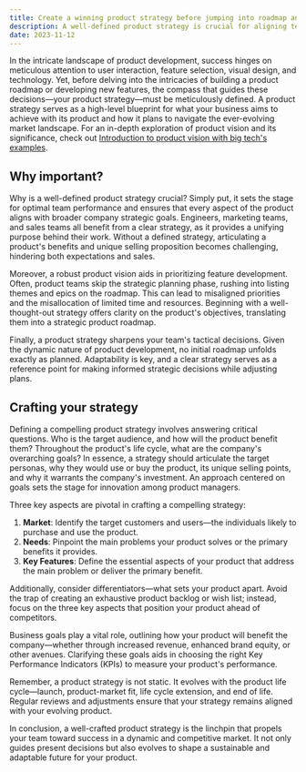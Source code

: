 ```yaml
---
title: Create a winning product strategy before jumping into roadmap and backlog
description: A well-defined product strategy is crucial for aligning team efforts, prioritizing features, and making informed decisions. It involves understanding target markets, addressing key needs, and defining essential features to stay competitive.
date: 2023-11-12
---
```


In the intricate landscape of product development, success hinges on meticulous attention to user interaction, feature selection, visual design, and technology. Yet, before delving into the intricacies of building a product roadmap or developing new features, the compass that guides these decisions—your product strategy—must be meticulously defined. A product strategy serves as a high-level blueprint for what your business aims to achieve with its product and how it plans to navigate the ever-evolving market landscape. For an in-depth exploration of product vision and its significance, check out [Introduction to product vision with big tech's examples](/posts/introduction-to-product-vision-with-big-techs-examples).

## Why important?

Why is a well-defined product strategy crucial? Simply put, it sets the stage for optimal team performance and ensures that every aspect of the product aligns with broader company strategic goals. Engineers, marketing teams, and sales teams all benefit from a clear strategy, as it provides a unifying purpose behind their work. Without a defined strategy, articulating a product's benefits and unique selling proposition becomes challenging, hindering both expectations and sales.

Moreover, a robust product vision aids in prioritizing feature development. Often, product teams skip the strategic planning phase, rushing into listing themes and epics on the roadmap. This can lead to misaligned priorities and the misallocation of limited time and resources. Beginning with a well-thought-out strategy offers clarity on the product's objectives, translating them into a strategic product roadmap.

Finally, a product strategy sharpens your team's tactical decisions. Given the dynamic nature of product development, no initial roadmap unfolds exactly as planned. Adaptability is key, and a clear strategy serves as a reference point for making informed strategic decisions while adjusting plans.

## Crafting your strategy

Defining a compelling product strategy involves answering critical questions. Who is the target audience, and how will the product benefit them? Throughout the product's life cycle, what are the company's overarching goals? In essence, a strategy should articulate the target personas, why they would use or buy the product, its unique selling points, and why it warrants the company's investment. An approach centered on goals sets the stage for innovation among product managers.

Three key aspects are pivotal in crafting a compelling strategy:

1. **Market**: Identify the target customers and users—the individuals likely to purchase and use the product.
2. **Needs**: Pinpoint the main problems your product solves or the primary benefits it provides.
3. **Key Features**: Define the essential aspects of your product that address the main problem or deliver the primary benefit.

Additionally, consider differentiators—what sets your product apart. Avoid the trap of creating an exhaustive product backlog or wish list; instead, focus on the three key aspects that position your product ahead of competitors.

Business goals play a vital role, outlining how your product will benefit the company—whether through increased revenue, enhanced brand equity, or other avenues. Clarifying these goals aids in choosing the right Key Performance Indicators (KPIs) to measure your product's performance.

Remember, a product strategy is not static. It evolves with the product life cycle—launch, product-market fit, life cycle extension, and end of life. Regular reviews and adjustments ensure that your strategy remains aligned with your evolving product.

In conclusion, a well-crafted product strategy is the linchpin that propels your team toward success in a dynamic and competitive market. It not only guides present decisions but also evolves to shape a sustainable and adaptable future for your product.
